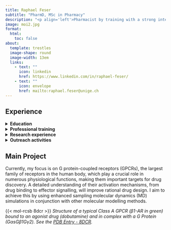 ```yaml
---
title: Raphael Feser
subtitle: "PharmD, MSc in Pharmacy"
description: "<p align='left'>Pharmacist by training with a strong interest for research, I am currently pursuing a PhD in Biomolecular and Pharmaceutical Modelling. I'm using computers to describe and predict complex biological mechanisms, with the ultimate aim to help **design new medicines**. 💊 <br><br> With diverse experiences across institutions in Geneva (UNIGE), Sydney (USYD & MIA), and London (UCL), I have developed a range of skills in **Medicinal Chemistry**, **Cheminformatics**, **Statistical Modelling**, and **Machine Learning**. 💻🔬<br>"
image: moi2.jpg
format:
  html:
    toc: false
about:
  template: trestles
  image-shape: round
  image-width: 13em
  links:
    - text: ""
      icon: linkedin
      href: https://www.linkedin.com/in/raphael-feser/
    - text: ""
      icon: envelope
      href: mailto:raphael.feser@unige.ch
---
```


<meta name="description" content="Raphael Feser. Online and extended version of my CV. My training has provided me with foundations in the experimental techniques employed in medicinal chemistry. Additionally I have also been able to develop computational skills through my various experiences. I intend to use and develop these skills in exciting interdisciplinary projects contributing to a better understanding of the biochemistry of the human body, paving the way for the discovery of safer and more effective treatments. Raphael Paul Feser">

<meta name="google-site-verification" content="KCgw2pt--nBaqC9akJgiNdvZABMkconuRXWspqaCp4Y" />


## Experience

<details>

<summary><b>Education</b></summary>

<p>

-   **Ph.D in Biomolecular Modelling**  <br> University of Geneva \| Ongoing

-   **Federal Diploma in Pharmacy** (Pharm.D) <br> Swiss Federal Departement of Home Affairs (FDHA) \| Oct 2023

    </p>

-   **M.Sc in Pharmacy**  <br> University of Geneva \| July 2023

-   **B.Sc in Pharmaceutical Sciences** <br> University of Geneva \| July 2021

-   **Swiss Matura (High School Diploma)** <br> Gymnase de Nyon \| July 2018 <br><br>

    </details>

<details>

<summary><b>Professional training</b></summary>

<p>

-   **Teaching & Research Assistant** - University of Geneva 

-   **Trainee Pharmacist** - Pharmacie de L'Ile

-   **Laboratory Assistant** - Firmenich SA <br><br>

</details>

<details>

<summary><b>Research experience</b></summary>

<p>

<!-- -   **Doctoral student in Biomolecular and Pharmaceutical Modelling** <br> University College London <br> Prof. Shozeb Haider & Prof. Francesco L. Gervasio -->

-   **Master's Thesis in Computational Biophysics** <br> University College London <br> Prof. Shozeb Haider & Prof. Francesco L. Gervasio

-   **Research Assistant in Statistics** <br> University of Geneva <br> Prof. Stéphane Guerrier

-   **Research Internship in Biostatistics**  <br> Melanoma Institute Australia <br> Prof. Serigne Lo

-   **Open Synthesis Network** <br> DNDi & University of Geneva <br> Dr Sébastien Tardy & Prof. Leonardo Scapozza <br><br>

</details>

<details>

<summary><b>Outreach activities</b></summary>

<p>

Outside my studies, I have been involved with several non-profit organisations engaged in pharmacy student's advocacy and global health, which has allowed me to gain valuable experiences and develop a wide range of soft skills. [\[see more\]](./about.html#outreach-activities){target="_blank" style="caret-color: white; font-size: 11pt;"}

</details>

## Main Project

Currently, my focus is on G protein-coupled receptors (GPCRs), the largest family of receptors in the human body, which play a crucial role in numerous physiological functions, making them important targets for drug discovery. A detailed understanding of their activation mechanisms, from drug binding to effector signalling, will improve rational drug design. I aim to achieve this by using enhanced sampling molecular dynamics (MD) simulations in conjunction with other molecular modelling methods.


{{< mol-rcsb 8dcr >}}
*Structure of a typical Class A GPCR (β1-AR in green) bound to an agonist drug (dobutamine) and in complex with a G Protein (GαsGβ1Gγ2). See the [PDB Entry - 8DCR](https://doi.org/10.2210/pdb8dcr/pdb).*
